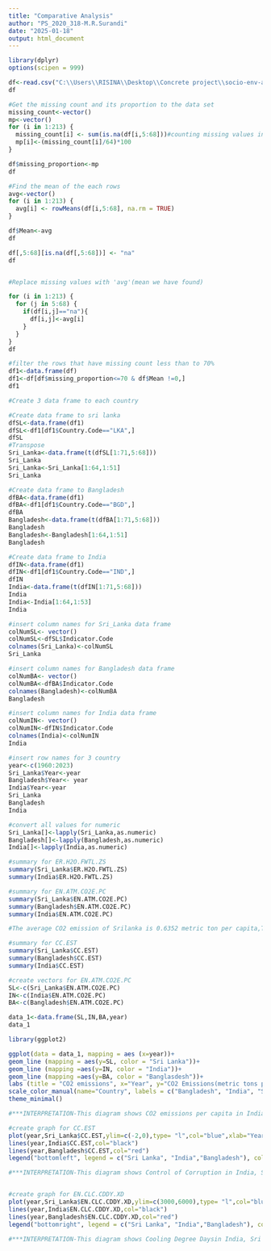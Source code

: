 ```yaml
---
title: "Comparative Analysis"
author: "PS_2020_318-M.R.Surandi"
date: "2025-01-18"
output: html_document
---
```


```r
library(dplyr)
options(scipen = 999)

df<-read.csv("C:\\Users\\RISINA\\Desktop\\Concrete project\\socio-env-analysis\\Data_set.csv")
df

#Get the missing count and its proportion to the data set
missing_count<-vector()
mp<-vector()
for (i in 1:213) {
  missing_count[i] <- sum(is.na(df[i,5:68]))#counting missing values in each column
  mp[i]<-(missing_count[i]/64)*100
}

df$missing_proportion<-mp
df

#Find the mean of the each rows
avg<-vector()
for (i in 1:213) {
  avg[i] <- rowMeans(df[i,5:68], na.rm = TRUE)
}

df$Mean<-avg
df

df[,5:68][is.na(df[,5:68])] <- "na"
df


#Replace missing values with 'avg'(mean we have found)

for (i in 1:213) {
  for (j in 5:68) {
    if(df[i,j]=="na"){
      df[i,j]<-avg[i]
    }
  }
}
df

#filter the rows that have missing count less than to 70%
df1<-data.frame(df)
df1<-df[df$missing_proportion<=70 & df$Mean !=0,]
df1

#Create 3 data frame to each country

#Create data frame to sri lanka
dfSL<-data.frame(df1)
dfSL<-df1[df1$Country.Code=="LKA",]
dfSL
#Transpose
Sri_Lanka<-data.frame(t(dfSL[1:71,5:68]))
Sri_Lanka
Sri_Lanka<-Sri_Lanka[1:64,1:51]
Sri_Lanka

#Create data frame to Bangladesh
dfBA<-data.frame(df1)
dfBA<-df1[df1$Country.Code=="BGD",]
dfBA
Bangladesh<-data.frame(t(dfBA[1:71,5:68]))
Bangladesh
Bangladesh<-Bangladesh[1:64,1:51]
Bangladesh

#Create data frame to India
dfIN<-data.frame(df1)
dfIN<-df1[df1$Country.Code=="IND",]
dfIN
India<-data.frame(t(dfIN[1:71,5:68]))
India
India<-India[1:64,1:53]
India

#insert column names for Sri_Lanka data frame
colNumSL<- vector()
colNumSL<-dfSL$Indicator.Code
colnames(Sri_Lanka)<-colNumSL
Sri_Lanka

#insert column names for Bangladesh data frame
colNumBA<- vector()
colNumBA<-dfBA$Indicator.Code
colnames(Bangladesh)<-colNumBA
Bangladesh

#insert column names for India data frame
colNumIN<- vector()
colNumIN<-dfIN$Indicator.Code
colnames(India)<-colNumIN
India

#insert row names for 3 country
year<-c(1960:2023)
Sri_Lanka$Year<-year
Bangladesh$Year<- year
India$Year<-year
Sri_Lanka
Bangladesh
India

#convert all values for numeric
Sri_Lanka[]<-lapply(Sri_Lanka,as.numeric)
Bangladesh[]<-lapply(Bangladesh,as.numeric)
India[]<-lapply(India,as.numeric)

#summary for ER.H2O.FWTL.ZS
summary(Sri_Lanka$ER.H2O.FWTL.ZS)
summary(India$ER.H2O.FWTL.ZS)

#summary for EN.ATM.CO2E.PC
summary(Sri_Lanka$EN.ATM.CO2E.PC)
summary(Bangladesh$EN.ATM.CO2E.PC)
summary(India$EN.ATM.CO2E.PC)

#The average CO2 emission of Srilanka is 0.6352 metric ton per capita,The average CO2 emission of Bangladesh is 0.28097 metric ton per capita,The average CO2 emission of India is 1.1335 metric ton per capita

#summary for CC.EST 
summary(Sri_Lanka$CC.EST)
summary(Bangladesh$CC.EST)
summary(India$CC.EST)

#create vectors for EN.ATM.CO2E.PC
SL<-c(Sri_Lanka$EN.ATM.CO2E.PC)
IN<-c(India$EN.ATM.CO2E.PC)
BA<-c(Bangladesh$EN.ATM.CO2E.PC)

data_1<-data.frame(SL,IN,BA,year)
data_1

library(ggplot2)

ggplot(data = data_1, mapping = aes (x=year))+
geom_line (mapping = aes(y=SL, color = "Sri Lanka"))+
geom_line (mapping =aes(y=IN, color = "India"))+
geom_line (mapping =aes(y=BA, color = "Banglasdesh"))+
labs (title = "CO2 emissions", x="Year", y="CO2 Emissions(metric tons per capita)")+
scale_color_manual(name="Country", labels = c("Bangladesh", "India", "Sri Lanka"), values = c("blue", "black", "red"))+
theme_minimal()

#***INTERPRETATION-This diagram shows CO2 emissions per capita in India, Sri Lanka and Bangladesh. The x-axis shows the year, ranging from 1960 to 2020. The y-axis shows the metric tons of CO2 emissions per capita.The Black line show India, Blue line shows Bangladesh and red line shows Sri Lanka.Bangladesh has the lowest percentage of CO2 emissions of the three countries. India has the highest percentage of CO2 emissions.Sri Lanka has a higher percentage of CO2 emissions than Bangladesh.

#create graph for CC.EST
plot(year,Sri_Lanka$CC.EST,ylim=c(-2,0),type= "l",col="blue",xlab="Year",ylab="Control of Corruption: Estimate values",main="Control of Corruption")
lines(year,India$CC.EST,col="black")
lines(year,Bangladesh$CC.EST,col="red")
legend("bottomleft", legend = c("Sri Lanka", "India","Bangladesh"), col = c("blue","black","red"), lty = 1, bty = "o")

#***INTERPRETATION-This diagram shows Control of Corruption in India, Sri Lanka and Bangladesh.The x-axis shows the year, ranging from 1960 to 2020. The y-axis shows the Control of Corruption Estimate Values.The Black line show India, Blue line shows Sri Lanka and Red line shows Bangladesh.Bangladesh has lowest Control of Corruption of the three countries. India has the highest Control of Corruption than Bangladesh.


#create graph for EN.CLC.CDDY.XD
plot(year,Sri_Lanka$EN.CLC.CDDY.XD,ylim=c(3000,6000),type= "l",col="blue",xlab="Year",ylab="number of degrees a day",main="Cooling Degree Days")
lines(year,India$EN.CLC.CDDY.XD,col="black")
lines(year,Bangladesh$EN.CLC.CDDY.XD,col="red")
legend("bottomright", legend = c("Sri Lanka", "India","Bangladesh"), col = c("blue","black","red"), lty = 1, bty = "o")

#***INTERPRETATION-This diagram shows Cooling Degree Daysin India, Sri Lanka and Bangladesh. The x-axis shows the year, ranging from 1960 to 2020. The y-axis shows the Number of degrees a day.The Black line show India, Blue line shows Sri Lanka and Red line shows Bangladesh.Sri Lanka has Highest number of degrees a day of the three countries.India And Bangladesh likes varies equally





```

